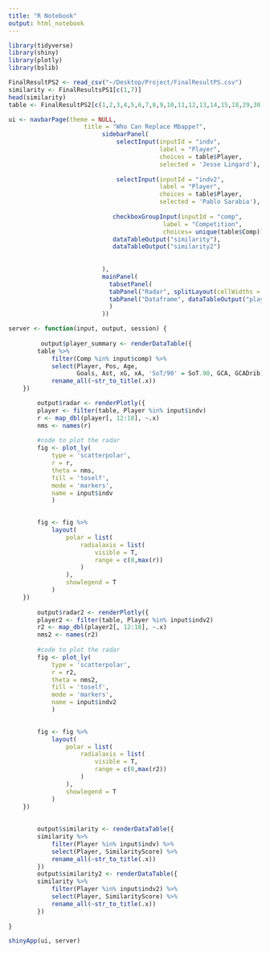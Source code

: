 ```yaml
---
title: "R Notebook"
output: html_notebook
---
```


```r
library(tidyverse)
library(shiny)
library(plotly)
library(bslib)

FinalResultPS2 <- read_csv("~/Desktop/Project/FinalResultPS.csv")
similarity <- FinalResultsPS1[c(1,7)]
head(similarity)
table <- FinalResultPS2[c(1,2,3,4,5,6,7,8,9,10,11,12,13,14,15,18,29,30)]
```


```r
ui <- navbarPage(theme = NULL,
                     title = "Who Can Replace Mbappe?",
                          sidebarPanel(
                              selectInput(inputId = "indv",
                                          label = "Player",
                                          choices = table$Player, 
                                          selected = 'Jesse Lingard'),
                              
                              selectInput(inputId = "indv2",
                                          label = "Player",
                                          choices = table$Player, 
                                          selected = 'Pablo Sarabia'),
                              
                             checkboxGroupInput(inputId = "comp",
                                           label = "Competition",
                                           choices= unique(table$Comp)),
                             dataTableOutput("similarity"),
                             dataTableOutput("similarity2")
                             
                          
                          ),
                          mainPanel(
                            tabsetPanel( 
                            tabPanel("Radar", splitLayout(cellWidths = c("50%", "50%"), plotlyOutput("radar"), plotlyOutput("radar2"))),
                            tabPanel("Dataframe", dataTableOutput("player_summary"))
                            )
                          ))
```


```r
server <- function(input, output, session) {
  
         output$player_summary <- renderDataTable({
        table %>% 
            filter(Comp %in% input$comp) %>%
            select(Player, Pos, Age, 
                   Goals, Ast, xG, xA, 'SoT/90' = SoT.90, GCA, GCADrib) %>% 
            rename_all(~str_to_title(.x))
    })

        output$radar <- renderPlotly({
        player <- filter(table, Player %in% input$indv)
        r <- map_dbl(player[, 12:18], ~.x)
        nms <- names(r)
        
        #code to plot the radar
        fig <- plot_ly(
            type = 'scatterpolar',
            r = r,
            theta = nms,
            fill = 'toself',
            mode = 'markers',
            name = input$indv
            )

        
        fig <- fig %>%
            layout(
                polar = list(
                    radialaxis = list(
                        visible = T,
                        range = c(0,max(r))
                    )
                ),
                showlegend = T
            )
    })
        
        output$radar2 <- renderPlotly({
        player2 <- filter(table, Player %in% input$indv2)
        r2 <- map_dbl(player2[, 12:18], ~.x)
        nms2 <- names(r2)
        
        #code to plot the radar
        fig <- plot_ly(
            type = 'scatterpolar',
            r = r2,
            theta = nms2,
            fill = 'toself',
            mode = 'markers',
            name = input$indv2
            )

        
        fig <- fig %>%
            layout(
                polar = list(
                    radialaxis = list(
                        visible = T,
                        range = c(0,max(r2))
                    )
                ),
                showlegend = T
            )
    })
        
        
        output$similarity <- renderDataTable({
        similarity %>% 
            filter(Player %in% input$indv) %>%
            select(Player, SimilarityScore) %>% 
            rename_all(~str_to_title(.x))
        })
        output$similarity2 <- renderDataTable({
        similarity %>% 
            filter(Player %in% input$indv2) %>%
            select(Player, SimilarityScore) %>% 
            rename_all(~str_to_title(.x))
        })
        
}
```


```r
shinyApp(ui, server)
```

